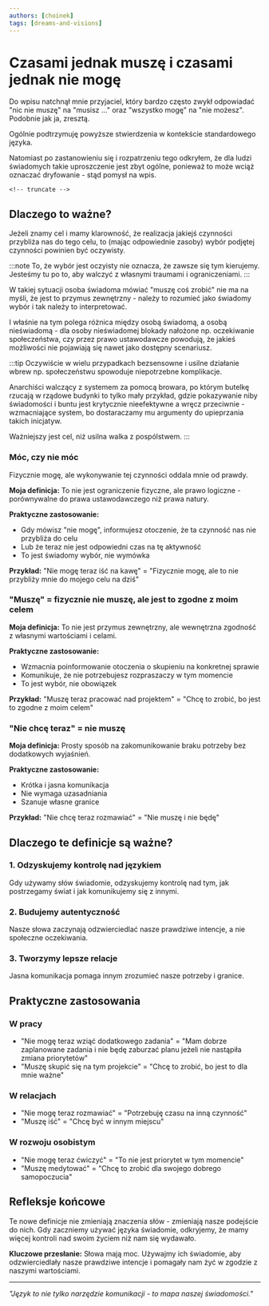 ```yaml
---
authors: [choinek]
tags: [dreams-and-visions]
---
```


# Czasami jednak muszę i czasami jednak nie mogę

Do wpisu natchnął mnie przyjaciel, który bardzo często zwykł odpowiadać "nic nie muszę" na "musisz ..." oraz "wszystko mogę" na "nie możesz".  
Podobnie jak ja, zresztą.

Ogólnie podtrzymuję powyższe stwierdzenia w kontekście standardowego języka. 

Natomiast po zastanowieniu się i rozpatrzeniu tego odkryłem, że dla ludzi świadomych takie uproszczenie jest zbyt ogólne, ponieważ to może wciąż oznaczać dryfowanie - stąd pomysł na wpis.

`<!-- truncate -->`

## Dlaczego to ważne?

Jeżeli znamy cel i mamy klarowność, że realizacja jakiejś czynności przybliża nas do tego celu, to (mając odpowiednie zasoby) wybór podjętej czynności powinien być oczywisty. 

:::note
To, że wybór jest oczyisty nie oznacza, że zawsze się tym kierujemy. Jesteśmy tu po to, aby walczyć z własnymi traumami i ograniczeniami.
:::

W takiej sytuacji osoba świadoma mówiać "muszę coś zrobić" nie ma na myśli, że jest to przymus zewnętrzny - należy to rozumieć jako świadomy wybór i tak należy to interpretować. 

I właśnie na tym polega różnica między osobą świadomą, a osobą nieświadomą - dla osoby nieświadomej blokady nałożone np. oczekiwanie społeczeństwa, czy przez prawo ustawodawcze powodują, że jakieś możliwości nie pojawiają się nawet jako dostępny scenariusz. 

:::tip
Oczywiście w wielu przypadkach bezsensowne i usilne działanie wbrew np. społeczeństwu spowoduje niepotrzebne komplikacje. 

Anarchiści walczący z systemem za pomocą browara, po którym butelkę rzucają w rządowe budynki to tylko mały przykład, gdzie pokazywanie niby świadomości i buntu jest krytycznie nieefektywne a wręcz przeciwnie - wzmacniające system, bo dostaraczamy mu argumenty do upieprzania takich inicjatyw. 

Ważniejszy jest cel, niż usilna walka z pospólstwem. 
:::

### Móc, czy nie móc

Fizycznie mogę, ale wykonywanie tej czynności oddala mnie od prawdy.

**Moja definicja:** To nie jest ograniczenie fizyczne, ale prawo logiczne - porównywalne do prawa ustawodawczego niż prawa natury.

**Praktyczne zastosowanie:**

- Gdy mówisz "nie mogę", informujesz otoczenie, że ta czynność nas nie przybliża do celu
- Lub że teraz nie jest odpowiedni czas na tę aktywność
- To jest świadomy wybór, nie wymówka

**Przykład:** "Nie mogę teraz iść na kawę" = "Fizycznie mogę, ale to nie przybliży mnie do mojego celu na dziś"

### "Muszę" = fizycznie nie muszę, ale jest to zgodne z moim celem

**Moja definicja:** To nie jest przymus zewnętrzny, ale wewnętrzna zgodność z własnymi wartościami i celami.

**Praktyczne zastosowanie:**

- Wzmacnia poinformowanie otoczenia o skupieniu na konkretnej sprawie
- Komunikuje, że nie potrzebujesz rozpraszaczy w tym momencie
- To jest wybór, nie obowiązek

**Przykład:** "Muszę teraz pracować nad projektem" = "Chcę to zrobić, bo jest to zgodne z moim celem"

### "Nie chcę teraz" = nie muszę

**Moja definicja:** Prosty sposób na zakomunikowanie braku potrzeby bez dodatkowych wyjaśnień.

**Praktyczne zastosowanie:**

- Krótka i jasna komunikacja
- Nie wymaga uzasadniania
- Szanuje własne granice

**Przykład:** "Nie chcę teraz rozmawiać" = "Nie muszę i nie będę"

## Dlaczego te definicje są ważne?

### 1. Odzyskujemy kontrolę nad językiem

Gdy używamy słów świadomie, odzyskujemy kontrolę nad tym, jak postrzegamy świat i jak komunikujemy się z innymi.

### 2. Budujemy autentyczność

Nasze słowa zaczynają odzwierciedlać nasze prawdziwe intencje, a nie społeczne oczekiwania.

### 3. Tworzymy lepsze relacje

Jasna komunikacja pomaga innym zrozumieć nasze potrzeby i granice.

## Praktyczne zastosowania

### W pracy

- "Nie mogę teraz wziąć dodatkowego zadania" = "Mam dobrze zaplanowane zadania i nie będę zaburzać planu jeżeli nie nastąpiła zmiana priorytetów"
- "Muszę skupić się na tym projekcie" = "Chcę to zrobić, bo jest to dla mnie ważne"

### W relacjach

- "Nie mogę teraz rozmawiać" = "Potrzebuję czasu na inną czynność"
- "Muszę iść" = "Chcę być w innym miejscu"

### W rozwoju osobistym

- "Nie mogę teraz ćwiczyć" = "To nie jest priorytet w tym momencie"
- "Muszę medytować" = "Chcę to zrobić dla swojego dobrego samopoczucia"

## Refleksje końcowe

Te nowe definicje nie zmieniają znaczenia słów - zmieniają nasze podejście do nich. Gdy zaczniemy używać języka świadomie, odkryjemy, że mamy więcej kontroli nad swoim życiem niż nam się wydawało.

**Kluczowe przesłanie:** Słowa mają moc. Używajmy ich świadomie, aby odzwierciedlały nasze prawdziwe intencje i pomagały nam żyć w zgodzie z naszymi wartościami.

---

_"Język to nie tylko narzędzie komunikacji - to mapa naszej świadomości."_
